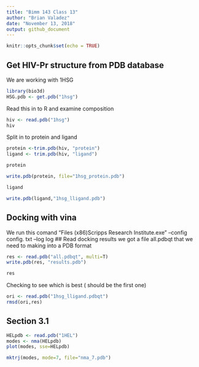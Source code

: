 ```yaml
---
title: "Bimm 143 Class 13"
author: "Brian Valadez"
date: "November 13, 2018"
output: github_document
---
```


```r
knitr::opts_chunk$set(echo = TRUE)
```
## Get HIV-Pr structure from PDB database
 We are working with 1HSG
```r
library(bio3d)
HSG.pdb <- get.pdb("1hsg")
```
Read this in to R and examine composition 
```r
hiv <- read.pdb("1hsg")
hiv
```
Split in to protein and ligand
```r
protein <-trim.pdb(hiv, "protein") 
ligand <- trim.pdb(hiv, "ligand")
```
```r
protein
```
```r
write.pdb(protein, file="1hsg_protein.pdb")
```
```r
ligand
```

```r
write.pdb(ligand,"1hsg_lligand.pdb")
```
## Docking with vina
We run this comand 
"\Program Files (x86)\The Scripps Research Institute\Vina\vina.exe" --config config.
txt --log log
## Read docking results
we got a file all.pdbqt that we need to making into a PDB format
```r
res <- read.pdb("all.pdbqt", multi=T)
write.pdb(res, "results.pdb")
```
```r
res

```
Checking to see which is best ( should be the first one)
```r
ori <- read.pdb("1hsg_lligand.pdbqt")
rmsd(ori,res)
```
## Section 3.1
```r
HELpdb <- read.pdb("1HEL")
modes <- nma(HELpdb)
plot(modes, sse=HELpdb)
```



```r
mktrj(modes, mode=7, file="nma_7.pdb")
```

